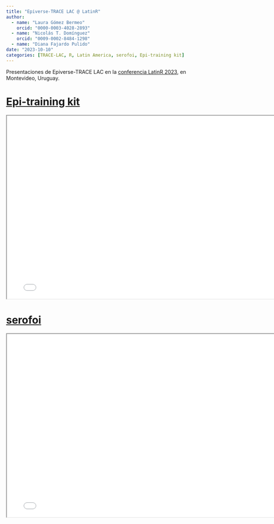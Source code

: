 ```yaml
---
title: "Epiverse-TRACE LAC @ LatinR"
author:
  - name: "Laura Gómez Bermeo"
    orcid: "0000-0003-4028-2893"
  - name: "Nicolás T. Domínguez"
    orcid: "0009-0002-8484-1298"
  - name: "Diana Fajardo Pulido"
date: "2023-10-10"
categories: [TRACE-LAC, R, Latin America, serofoi, Epi-training kit]
---
```


Presentaciones de Epiverse-TRACE LAC en la [conferencia LatinR 2023](https://latin-r.com/), en Montevideo, Uruguay.

# [Epi-training kit](https://github.com/epiverse-trace/epi-training-kit)

```{=html}
<iframe width="780" height="500" src="epiKit - Presentacion LatinR.pdf" title="Slides for the Epi-training kit presentation at the LatinR conference"></iframe>
```

# [serofoi](https://github.com/epiverse-trace/serofoi)

```{=html}
<iframe width="780" height="500" src="serofoi - Presentacion LatinR.pdf" title="Slides for serofoi presentation at the LatinR conference"></iframe>
```
